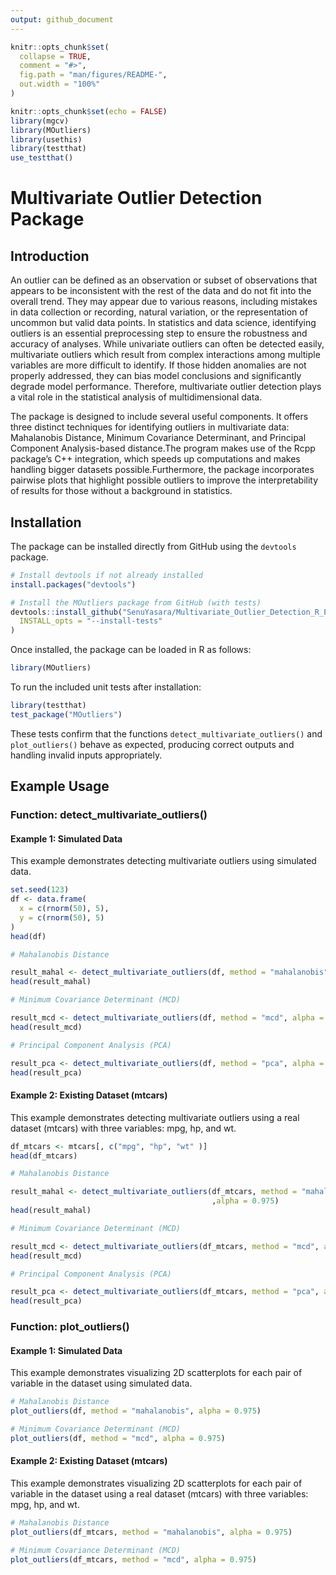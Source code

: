 ```yaml
---
output: github_document
---
```



```r
knitr::opts_chunk$set(
  collapse = TRUE,
  comment = "#>",
  fig.path = "man/figures/README-",
  out.width = "100%"
)
```


```r
knitr::opts_chunk$set(echo = FALSE)
library(mgcv)
library(MOutliers)
library(usethis)
library(testthat)
use_testthat()
```


# Multivariate Outlier Detection Package

## Introduction

An outlier can be defined as an observation or subset of observations that appears to be inconsistent with the rest of the data and do not fit into the overall trend. They may appear due to various reasons, including mistakes in data collection or recording, natural variation, or the representation of uncommon but valid data points. In statistics and data science, identifying outliers is an essential preprocessing step to ensure the robustness and accuracy of analyses. While univariate outliers can often be detected easily, multivariate outliers which result from complex interactions among multiple variables are more difficult to identify. If those hidden anomalies are not properly addressed, they can bias model conclusions and significantly degrade model performance. Therefore, multivariate outlier detection plays a vital role in the statistical analysis of multidimensional data.

The package is designed to include several useful components. It offers three distinct techniques for identifying outliers in multivariate data: Mahalanobis Distance, Minimum Covariance Determinant, and Principal Component Analysis-based distance.The program makes use of the Rcpp package's C++ integration, which speeds up computations and makes handling bigger datasets possible.Furthermore, the package incorporates pairwise plots that highlight possible outliers to improve the interpretability of results for those without a background in statistics. 

## Installation

The package can be installed directly from GitHub using the `devtools` package. 

```r
# Install devtools if not already installed
install.packages("devtools")

# Install the MOutliers package from GitHub (with tests)
devtools::install_github("SenuYasara/Multivariate_Outlier_Detection_R_Package",
  INSTALL_opts = "--install-tests"
)
```

Once installed, the package can be loaded in R as follows:

```r
library(MOutliers)
```

To run the included unit tests after installation:

```r
library(testthat)
test_package("MOutliers")
```

These tests confirm that the functions `detect_multivariate_outliers()` and `plot_outliers()` behave as expected, producing correct outputs and handling invalid inputs appropriately.


## Example Usage

### Function: detect_multivariate_outliers()

#### Example 1: Simulated Data

This example demonstrates detecting multivariate outliers using simulated data.

```r
set.seed(123)
df <- data.frame(
  x = c(rnorm(50), 5),
  y = c(rnorm(50), 5)
)
head(df)
```

```r
# Mahalanobis Distance

result_mahal <- detect_multivariate_outliers(df, method = "mahalanobis", alpha = 0.975)
head(result_mahal)
```

```r
# Minimum Covariance Determinant (MCD)

result_mcd <- detect_multivariate_outliers(df, method = "mcd", alpha = 0.975)
head(result_mcd)
```

```r
# Principal Component Analysis (PCA)

result_pca <- detect_multivariate_outliers(df, method = "pca", alpha = 0.975)
head(result_pca)
```

#### Example 2: Existing Dataset (mtcars)

This example demonstrates detecting multivariate outliers using a real dataset (mtcars) with three variables: mpg, hp, and wt.

```r
df_mtcars <- mtcars[, c("mpg", "hp", "wt" )]
head(df_mtcars)
```

```r
# Mahalanobis Distance

result_mahal <- detect_multivariate_outliers(df_mtcars, method = "mahalanobis"
                                             ,alpha = 0.975)
head(result_mahal)
```

```r
# Minimum Covariance Determinant (MCD)

result_mcd <- detect_multivariate_outliers(df_mtcars, method = "mcd", alpha = 0.975)
head(result_mcd)
```

```r
# Principal Component Analysis (PCA)

result_pca <- detect_multivariate_outliers(df_mtcars, method = "pca", alpha = 0.975)
head(result_pca)
```


### Function: plot_outliers()

#### Example 1: Simulated Data

This example demonstrates visualizing 2D scatterplots for each pair of variable in the dataset using simulated data.

```r
# Mahalanobis Distance
plot_outliers(df, method = "mahalanobis", alpha = 0.975)
```


```r
# Minimum Covariance Determinant (MCD)
plot_outliers(df, method = "mcd", alpha = 0.975)
```


#### Example 2: Existing Dataset (mtcars)

This example demonstrates visualizing 2D scatterplots for each pair of variable in the dataset using a real dataset (mtcars) with three variables: mpg, hp, and wt.

```r
# Mahalanobis Distance
plot_outliers(df_mtcars, method = "mahalanobis", alpha = 0.975)
```


```r
# Minimum Covariance Determinant (MCD)
plot_outliers(df_mtcars, method = "mcd", alpha = 0.975)
```

